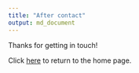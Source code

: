 ```yaml
---
title: "After contact"
output: md_document
---
```


Thanks for getting in touch!

Click [here](https://rahulan-c.github.io/lichess4545-stats) to return to the home page.

